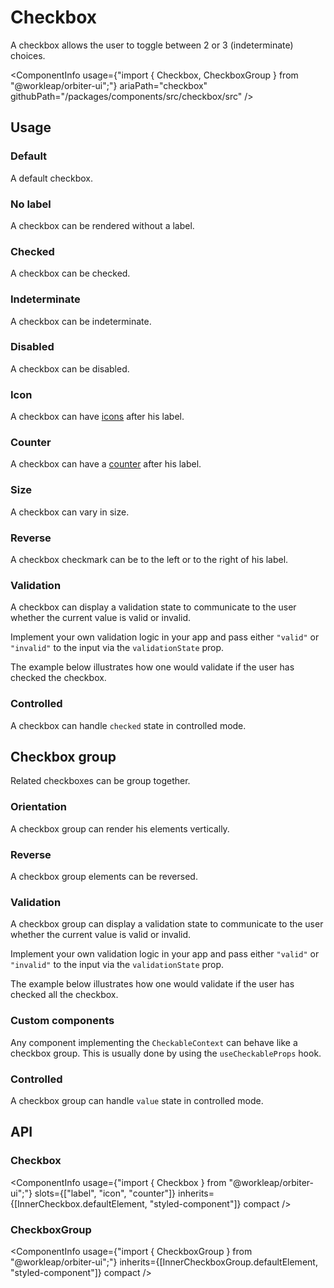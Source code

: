 

<Meta of={CheckboxStories}/>

# Checkbox

<Tagline>A checkbox allows the user to toggle between 2 or 3 (indeterminate) choices.</Tagline>

<ComponentInfo
    usage={"import { Checkbox, CheckboxGroup } from \"@workleap/orbiter-ui\";"}
    ariaPath="checkbox"
    githubPath="/packages/components/src/checkbox/src"
/>

## Usage

### Default

A default checkbox.

<Canvas of={CheckboxStories.Default} />

### No label

A checkbox can be rendered without a label.

<Canvas of={CheckboxStories.NoLabel} />

### Checked

A checkbox can be checked.

<Canvas of={CheckboxStories.Checked} />

### Indeterminate

A checkbox can be indeterminate.

<Canvas of={CheckboxStories.Indeterminate} />

### Disabled

A checkbox can be disabled.

<Canvas of={CheckboxStories.Disabled} />

### Icon

A checkbox can have [icons](?path=/docs/icon-gallery--page) after his label.

<Canvas of={CheckboxStories.Icon} />

### Counter

A checkbox can have a [counter](?path=/docs/counter--default-story) after his label.

<Canvas of={CheckboxStories.CounterStory} />

### Size

A checkbox can vary in size.

<Canvas of={CheckboxStories.Size} />

### Reverse

A checkbox checkmark can be to the left or to the right of his label.

<Canvas of={CheckboxStories.Reverse} />

### Validation

A checkbox can display a validation state to communicate to the user whether the current value is valid or invalid.

Implement your own validation logic in your app and pass either `"valid"` or `"invalid"` to the input via the `validationState` prop.

The example below illustrates how one would validate if the user has checked the checkbox.

<Canvas of={CheckboxStories.CheckedValidation} />

### Controlled

A checkbox can handle `checked` state in controlled mode.

<Canvas of={CheckboxStories.Controlled} />

## Checkbox group

Related checkboxes can be group together.

<Canvas of={CheckboxStories.CheckboxGroupStory} />

### Orientation

A checkbox group can render his elements vertically.

<Canvas of={CheckboxStories.Orientation} />

### Reverse

A checkbox group elements can be reversed.

<Canvas of={CheckboxStories.ReverseStory} />

### Validation

A checkbox group can display a validation state to communicate to the user whether the current value is valid or invalid.

Implement your own validation logic in your app and pass either `"valid"` or `"invalid"` to the input via the `validationState` prop.

The example below illustrates how one would validate if the user has checked all the checkbox.

<Canvas of={CheckboxStories.AllCheckedValidation} />

### Custom components

Any component implementing the `CheckableContext` can behave like a checkbox group. This is usually done by using the `useCheckableProps` hook.

<Canvas of={CheckboxStories.CustomGroup} />

### Controlled

A checkbox group can handle `value` state in controlled mode.

<Canvas of={CheckboxStories.ControlledCheckboxGroup} />

## API

### Checkbox

<ComponentInfo
    usage={"import { Checkbox } from \"@workleap/orbiter-ui\";"}
    slots={["label", "icon", "counter"]}
    inherits={[InnerCheckbox.defaultElement, "styled-component"]}
    compact
/>

<ArgTypes of={InnerCheckbox} sort="alpha" />

### CheckboxGroup

<ComponentInfo
    usage={"import { CheckboxGroup } from \"@workleap/orbiter-ui\";"}
    inherits={[InnerCheckboxGroup.defaultElement, "styled-component"]}
    compact
/>

<ArgTypes of={InnerCheckboxGroup} sort="alpha" />
